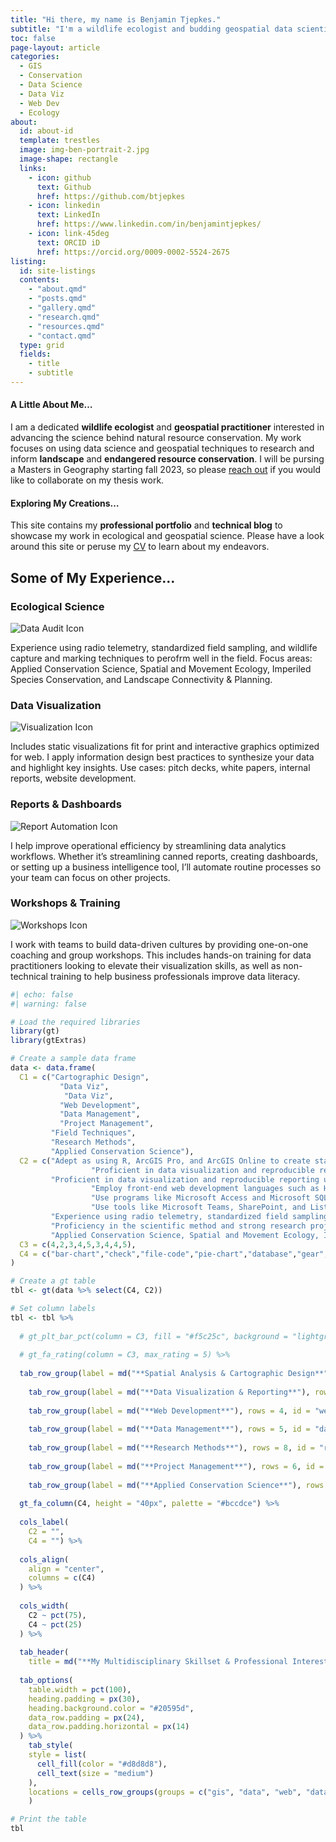 ---
title: "Hi there, my name is Benjamin Tjepkes."
subtitle: "I'm a wildlife ecologist and budding geospatial data scientist."
toc: false
page-layout: article
categories:
  - GIS
  - Conservation
  - Data Science
  - Data Viz
  - Web Dev
  - Ecology
about:
  id: about-id
  template: trestles
  image: img-ben-portrait-2.jpg
  image-shape: rectangle
  links:
    - icon: github
      text: Github
      href: https://github.com/btjepkes
    - icon: linkedin
      text: LinkedIn
      href: https://www.linkedin.com/in/benjamintjepkes/
    - icon: link-45deg
      text: ORCID iD
      href: https://orcid.org/0009-0002-5524-2675
listing:
  id: site-listings
  contents:
    - "about.qmd"    
    - "posts.qmd"
    - "gallery.qmd"
    - "research.qmd"
    - "resources.qmd" 
    - "contact.qmd"  
  type: grid
  fields: 
    - title
    - subtitle
---


::: {#about-id}

#### A Little About Me...

I am a dedicated **wildlife ecologist** and **geospatial practitioner** interested in advancing the science behind natural resource conservation. My work focuses on using data science and geospatial techniques to research and inform **landscape** and **endangered resource conservation**. I will be pursing a Masters in Geography starting fall 2023, so please [reach out](contact.qmd) if you would like to collaborate on my thesis work.

#### Exploring My Creations...

This site contains my **professional portfolio** and **technical blog** to showcase my work in ecological and geospatial science. Please have a look around this site or peruse my [CV](about.qmd) to learn about my endeavors.
:::


::: {#site-listings}

:::


## Some of My Experience...

```{=html}

<div class="services">
  <div class="card-1">
  <div class="card-header-1"><h3 class="anchored">Ecological Science</h3>
      <img src="logo-1.png" alt="Data Audit Icon"></div>
    <div class="card-body-1">
      <p>Experience using radio telemetry, standardized field sampling, and wildlife capture and marking techniques to perofrm well in the field. Focus areas: Applied Conservation Science, Spatial and Movement Ecology, Imperiled Species Conservation, and Landscape Connectivity & Planning.</p>
    </div>
  </div>
  <div class="card-1">
  <div class="card-header-1"><h3 class="anchored">Data Visualization</h3><img src="logo-1.png" alt="Visualization Icon"></div>
    <div class="card-body-1">
      <p>Includes static visualizations fit for print and interactive graphics optimized for web. I apply information design best practices to synthesize your data and highlight key insights. Use cases: pitch decks, white papers, internal reports, website development.</p>
    </div>
  </div>
  <div class="card-1">
  <div class="card-header-1"><h3 class="anchored">Reports &amp; Dashboards</h3><img src="logo-1.png" alt="Report Automation Icon"></div>
    <div class="card-body-1">
      <p>I help improve operational efficiency by streamlining data analytics workflows. Whether it’s streamlining canned reports, creating dashboards, or setting up a business intelligence tool, I’ll automate routine processes so your team can focus on other projects.</p>
    </div>
  </div>
  <div class="card-1">
  <div class="card-header-1"><h3 class="anchored">Workshops &amp; Training</h3><img src="logo-1.png" alt="Workshops Icon"></div>
    <div class="card-body-1">
      <p>I work with teams to build data-driven cultures by providing one-on-one coaching and group workshops. This includes hands-on training for data practitioners looking to elevate their visualization skills, as well as non-technical training to help business professionals improve data literacy.</p>
    </div>
  </div>
</div>
```




```{r}
#| echo: false
#| warning: false

# Load the required libraries
library(gt)
library(gtExtras)

# Create a sample data frame
data <- data.frame(
  C1 = c("Cartographic Design",
           "Data Viz",
            "Data Viz",
           "Web Development",
           "Data Management",
           "Project Management",
         "Field Techniques",
         "Research Methods",
         "Applied Conservation Science"),
  C2 = c("Adept as using R, ArcGIS Pro, and ArcGIS Online to create static and dynamic maps and mapping applications.",
                  "Proficient in data visualization and reproducible reporting using Quarto, R Markdown, and Jupyter Notebooks.",
         "Proficient in data visualization and reproducible reporting using Quarto, R Markdown, and Jupyter Notebooks.",
                  "Employ front-end web development languages such as HTML and CSS to design functional and beautiful websites.",
                  "Use programs like Microsoft Access and Microsoft SQL Server to manipulate and maintain high-quality data in relational databases.",
                  "Use tools like Microsoft Teams, SharePoint, and Lists to manage complex projects and collaborate with team members efficiently.",
         "Experience using radio telemetry, standardized field sampling, and wildlife capture and marking techniques to perofrm well in the field.",
         "Proficiency in the scientific method and strong research project development skills, enabling me to undertake investigations with a methodical and precise approach.",
         "Applied Conservation Science, Spatial and Movement Ecology, Imperiled Species Conservation, and Landscape Connectivity & Planning"),
  C3 = c(4,2,3,4,5,3,4,4,5),
  C4 = c("bar-chart","check","file-code","pie-chart","database","gear","paw","microscope", "binoculars")
)

# Create a gt table
tbl <- gt(data %>% select(C4, C2))

# Set column labels
tbl <- tbl %>%
  
  # gt_plt_bar_pct(column = C3, fill = "#f5c25c", background = "lightgray") %>% 
  
  # gt_fa_rating(column = C3, max_rating = 5) %>% 
  
  tab_row_group(label = md("**Spatial Analysis & Cartographic Design**"), rows = 1, id = "gis") %>% 
  
    tab_row_group(label = md("**Data Visualization & Reporting**"), rows = 2:3, id = "data") %>% 
  
    tab_row_group(label = md("**Web Development**"), rows = 4, id = "web") %>% 
  
    tab_row_group(label = md("**Data Management**"), rows = 5, id = "data-mgmnt") %>% 
  
    tab_row_group(label = md("**Research Methods**"), rows = 8, id = "research") %>% 
  
    tab_row_group(label = md("**Project Management**"), rows = 6, id = "project") %>% 
  
    tab_row_group(label = md("**Applied Conservation Science**"), rows = c(7,9), id = "conservation") %>% 
  
  gt_fa_column(C4, height = "40px", palette = "#bccdce") %>% 
  
  cols_label(
    C2 = "",
    C4 = "") %>% 
  
  cols_align(
    align = "center",
    columns = c(C4)
  ) %>% 
  
  cols_width(
    C2 ~ pct(75),
    C4 ~ pct(25)
  ) %>% 
  
  tab_header(
    title = md("**My Multidisciplinary Skillset & Professional Interests**")) %>% 
  
  tab_options(
    table.width = pct(100),
    heading.padding = px(30),
    heading.background.color = "#20595d",
    data_row.padding = px(24),
    data_row.padding.horizontal = px(14)
  ) %>% 
    tab_style(
    style = list(
      cell_fill(color = "#d8d8d8"),
      cell_text(size = "medium")
    ),
    locations = cells_row_groups(groups = c("gis", "data", "web", "data-mgmnt", "research", "project", "conservation"))
    )

# Print the table
tbl

```



